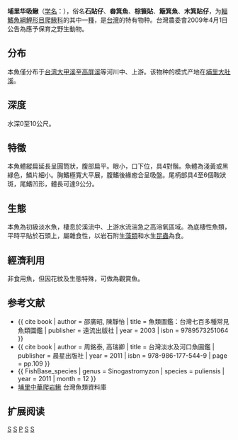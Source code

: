 {{noteTA
|T=zh-cn:埔里华吸鳅; zh-tw:埔里中華爬岩鰍; zh-hk:埔里華吸鰍;
|1=zh-cn:埔里华吸鳅; zh-tw:埔里中華爬岩鰍; zh-hk:埔里華吸鰍;
}}
{{Speciesbox 
| taxon = Sinogastromyzon puliensis
| status = VU
| status_system = IUCN3.1
| status_ref = <ref name=IUCN>{{IUCN| id = 20255| taxon = ''Sinogastromyzon puliensis''| assessors = Kottelat, M.| assessment_year = 1996| version = 2012.2| accessdate = 27 November 2012}}</ref>
| authority = [[梁潤生|Liang]], 1974<ref>{{cite journal | author = 梁潤生 | title = "平鰭鰍科之分布與適應構造並記載台灣產平鰭鰍科之一新種" | journal = 生物與環境專題研討會講稿集 | pages = 141–156 | year = 1974 | url = }}</ref>
| synonyms = 
}}

'''埔里华吸鳅'''（[[学名|学名]]：{{lang|la|''Sinogastromyzon puliensis''}}），俗名'''石貼仔'''、'''畚箕魚'''、'''棕簑貼'''、'''簸箕魚'''、'''木箕貼仔'''，为[[輻鰭魚綱|輻鰭魚綱]][[鯉形目|鯉形目]][[爬鰍科|爬鰍科]]的其中一[[種|種]]，是[[台灣|台灣]]的特有物种。台灣農委會2009年4月1日公告為應予保育之野生動物。

==分布==
本魚僅分布于[[台湾|台湾]][[大甲溪|大甲溪]]至[[高屏溪|高屏溪]]等河川中、上游。该物种的模式产地在[[埔里鎮|埔里]][[大肚溪|大肚溪]]。

==深度==
水深0至10公尺。

==特徵==
本魚體縱扁延長呈圓筒狀，腹部扁平。眼小，口下位，具4對鬚。魚體為淺黃或黑綠色，鱗片細小。胸鰭極寬大平展，腹鰭後緣癒合呈吸盤。尾柄部具4至6個鞍狀斑，尾鰭凹形，體長可達9公分。

==生態==
本魚為初級淡水魚，棲息於溪流中、上游水流湍急之高溶氧區域。為底棲性魚類，平時平貼於石頭上，屬雜食性，以岩石附生[[藻類|藻類]]和水生[[昆蟲|昆蟲]]為食。

==經濟利用==
非食用魚，但因花紋及生態特殊，可做為觀賞魚。

== 参考文献 ==
{{reflist}}

{{refbegin}}
* {{ cite book | author = 邵廣昭, 陳靜怡 | title = 魚類圖鑑：台灣七百多種常見魚類圖鑑 | publisher = 遠流出版社 | year = 2003 | isbn = 9789573251064 }}
* {{ cite book | author = 周銘泰, 高瑞卿 | title = 台灣淡水及河口魚圖鑑 | publisher = 晨星出版社 | year = 2011 | isbn = 978-986-177-544-9 | page = pp.109 }}
* {{ FishBase_species | genus = Sinogastromyzon | species = puliensis | year = 2011 | month = 12 }}
* [http://fishdb.sinica.edu.tw/chi/species.php?id=380993 埔里中華爬岩鰍] {{Wayback|url=http://fishdb.sinica.edu.tw/chi/species.php?id=380993 |date=20181002191236 }}台灣魚類資料庫
{{refend}}

== 扩展阅读 ==
{{refbegin}}
{{wikispecies-inline|Sinogastromyzon puliensis|埔里华吸鳅}}
{{refend}}
{{Taxonbar|from=Q2235946}}

[[Category:IUCN红色名录易危物种|S]]
[[Category:觀賞魚|S]]
[[Category:华吸鳅属|P]]
[[Category:台灣特有種|S]]
[[Category:1974年描述的鱼类|S]]